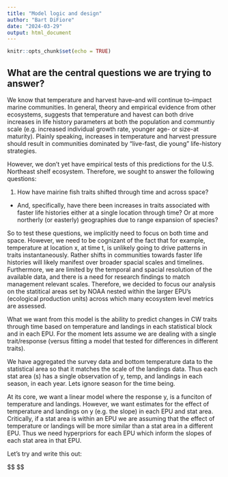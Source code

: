 ```yaml
---
title: "Model logic and design"
author: "Bart DiFiore"
date: "2024-03-29"
output: html_document
---
```


```r
knitr::opts_chunk$set(echo = TRUE)
```


## What are the central questions we are trying to answer? 

We know that temperature and harvest have--and will continue to--impact marine communities. In general, theory and empirical evidence from other ecosystems, suggests that temperature and havest can both drive increases in life history parameters at both the population and communtiy scale (e.g. increased individual growth rate, younger age- or size-at maturity). Plainly speaking, increases in temperature and harvest pressure should result in communities dominated by "live-fast, die young" life-history strategies. 

However, we don't yet have empirical tests of this predictions for the U.S. Northeast shelf ecosystem. Therefore, we sought to answer the following questions: 

1. How have mairine fish traits shifted through time and across space? 
  - And, specifically, have there been increases in traits associated with faster life histories either at a single location through time? Or at more northerly (or easterly) geographies due to range expansion of species? 
  
  
So to test these questions, we implicitly need to focus on both time and space. However, we need to be cognizant of the fact that for example, temperature at location x, at time t, is unlikely going to drive patterns in traits instantaneously. Rather shifts in communities towards faster life histories will likely manifest over broader spacial scales and timelines. Furthermore, we are limited by the temporal and spacial resolution of the available data, and there is a need for research findings to match management relevant scales. Therefore, we decided to focus our analysis on the statitical areas set by NOAA nested within the larger EPU's (ecological production units) across which many ecosystem level metrics are assessed. 

What we want from this model is the ability to predict changes in CW traits through time based on temperature and landings in each statistical block and in each EPU. For the moment lets assume we are dealing with a single trait/response (versus fitting a model that tested for differences in different traits). 

We have aggregated the survey data and bottom temperature data to the statistical area so that it matches the scale of the landings data. Thus each stat area (s) has a single observation of y, temp, and landings in each season, in each year. Lets ignore season for the time being. 

At its core, we want a linear model where the response y, is a funciton of temperature and landings. However, we want estimates for the effect of temperature and landings on y (e.g. the slope) in each EPU and stat area. Critically, if a stat area is within an EPU we are assuming that the effect of temperature or landings will be more similar than a stat area in a different EPU. Thus we need hyperpriors for each EPU which inform the slopes of each stat area in that EPU. 

Let's try and write this out: 

$$
\begin{align}

y_i &\sim Normal(\mu_i, \sigma)\\

\mu_i &= \alpha_{pop[epu[s]]} + \beta_{1[epu[s]]} L + \beta_{2[epu[s]]}T \\

\alpha_{pop} &\sim Normal(\mu_{[epu]}, \sigma_{\alpha, pop})\\
\alpha_s &\sim Normal(\alpha_{pop}, \sigma_{} )\\
\beta_1 &\sim Normal(\beta_{1,s})



\end{align}
$$













